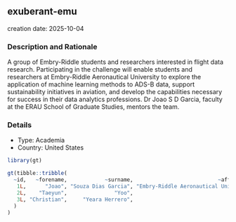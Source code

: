
## exuberant-emu
creation date: 2025-10-04


### Description and Rationale

A group of Embry-Riddle students and researchers interested in flight data research. Participating in the challenge will enable students and researchers at Embry-Riddle Aeronautical University to explore the application of machine learning methods to ADS-B data, support sustainability initiatives in aviation, and develop the capabilities necessary for success in their data analytics professions. Dr Joao S D Garcia, faculty at the ERAU School of Graduate Studies, mentors the team.

### Details

* Type: Academia
* Country: United States

```r
library(gt)

gt(tibble::tribble(
  ~id,   ~forename,            ~surname,                           ~affiliation,
   1L,      "Joao", "Souza Dias Garcia", "Embry-Riddle Aeronautical University",
   2L,    "Taeyun",               "Yoo",                                 "ERAU",
   3L, "Christian",     "Yeara Herrero",                                 "ERAU"
  )
)
```
